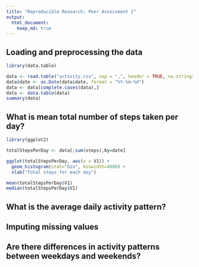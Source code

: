 ```yaml
---
title: "Reproducible Research: Peer Assessment 1"
output: 
  html_document:
    keep_md: true
---
```



## Loading and preprocessing the data

```r
library(data.table)

data <- read.table("activity.csv", sep = ",", header = TRUE, na.strings = "NA")
data$date <- as.Date(data$date, format = "%Y-%m-%d")
data <- data[complete.cases(data),]
data <- data.table(data)
summary(data)
```

## What is mean total number of steps taken per day?

```r
library(ggplot2)

totalStepsPerDay <- data[,sum(steps),by=date]

ggplot(totalStepsPerDay, aes(x = V1)) +
  geom_histogram(stat="bin", binwidth=4000) +
  xlab("Total steps for each day")

mean(totalStepsPerDay$V1)
median(totalStepsPerDay$V1)
```


## What is the average daily activity pattern?



## Imputing missing values



## Are there differences in activity patterns between weekdays and weekends?
